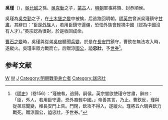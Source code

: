 '''吳瑾'''（{{bd|1413年||1461年|catIdx=W}}），[[吳允誠|吳允誠]]之孫、[[吳克勤|吳克勤]]之子，[[蒙古|蒙古]]人，[[明朝|明朝]]軍事將領、封恭順侯。

吳瑾為[[吳克勤|吳克勤]]之子，在[[土木堡之變|土木堡之變]]中被擒，后逃跑回明朝。[[明英宗|明英宗]]曾派吳瑾鎮守[[甘肅|甘肅]]，其辭曰：“臣是[[胡人|外族]]人，若用臣鎮守邊疆，恐怕外族會輕視中國（認為中國沒有人才）。”英宗認為很對，於是收回成命。

[[曹石之變|曹石之變]]時，吳瑾與從弟[[吳琮|吳琮]]聽聞[[兵變|兵變]]，於是在[[長安門|長安門]]鎮守，曹欽在無法攻入時，遂縱火。吳瑾率眾力戰而亡。后贈涼[[國公|國公]]，謚'''忠壯'''，予[[世券|世券]]<ref>《[[明史|明史]]》（卷156）：“瑾被執，逃歸，嗣侯。英宗嘗欲使瑾守甘肅，辭曰：「臣，外人，若用臣守邊，恐外裔輕中國。」帝善其言，乃止。曹欽反，瑾與從弟琮聞變，椎長安門上告。門閉，欽攻不得入，遂縱火。瑾將五六騎與欽力戰死。贈涼國公，謚忠壯，予世券。”</ref>。

==参考文献==
{{wikisource|明史/卷156}}
<div class="references-small">
<references />
</div>

{{明朝人物小作品}}

[[Category:明朝恭順侯|W]]
[[Category:明朝蒙古人|W]]
[[Category:吴姓|J]]
[[Category:明朝戰爭身亡者|Category:明朝戰爭身亡者]]
[[Category:諡忠壯|Category:諡忠壯]]